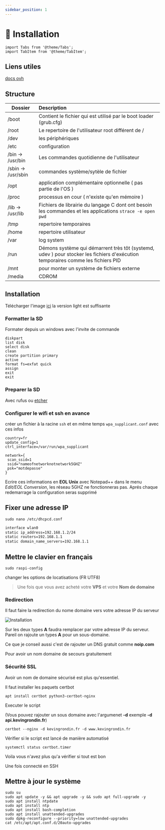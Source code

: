 ```yaml
---
sidebar_position: 1
---
```


# 🧨 Installation

```mdx-code-block
import Tabs from '@theme/Tabs';
import TabItem from '@theme/TabItem';
```

## Liens utiles

[docs ovh](https://docs.ovh.com/fr/dedicated/)

## Structure

| Dossier            | Description                                                                                                                     |
| ------------------ | :------------------------------------------------------------------------------------------------------------------------------ |
| /boot              | Contient le fichier qui est utilisé par le boot loader (grub.cfg)                                                               |
| /root              | Le repertoire de l'utilisateur root différent de /                                                                              |
| /dev               | les périphériques                                                                                                               |
| /etc               | configuration                                                                                                                   |
| /bin -> /usr/bin   | Les commandes quotidienne de l'utilisateur                                                                                      |
| /sbin -> /usr/sbin | commandes système/sytèle de fichier                                                                                             |
| /opt               | application complémentaire optionnelle ( pas partie de l'OS )                                                                   |
| /proc              | processus en cour  ( n'existe qu'en mémoire )                                                                                   |
| /lib -> /usr/lib   | Fichiers de librairie du langage C dont ont besoin les commandes et les applications `strace -e open pwd`                       |
| /tmp               | repertoire temporaires                                                                                                          |
| /home              | repertoire utilisateur                                                                                                          |
| /var               | log system                                                                                                                      |
| /run               | Démons système qui démarrent très tôt (systemd, udev ) pour stocker les fichiers d'exécution temporaires comme les fichiers PID |
| /mnt               | pour monter un système de fichiers externe                                                                                      |
| /media             | CDROM                                                                                                                           |

## Installation

<Tabs>
<TabItem value="Raspberry">

Télécharger l'image [ici](https://www.raspberrypi.org/downloads/raspbian/) la version light est suffisante

### Formatter la SD

Formater depuis un windows avec l'invite de commande

```BATCH
diskpart
list disk
select disk
clean
create partition primary
active
format fs=exfat quick
assign
exit
exit
```

### Preparer la SD

Avec rufus ou [etcher](https://etcher.io) 

### Configurer le wifi et ssh en avance

créer un fichier à la racine `ssh` et en même temps `wpa_supplicant.conf` avec ces infos

```SHELL
country=fr
update_config=1
ctrl_interface=/var/run/wpa_supplicant

network={
 scan_ssid=1
 ssid="nameofnetworknotnetwork5GHZ"
 psk="motdepasse"
}
```

Ecrire ces informations en **EOL Unix** avec Notepad++ dans le menu *Edit/EOL Conversion*, les réseau 5GHZ ne fonctionneras pas.
Aprés chaque redemarrage la configuration seras supprimé

## Fixer une adresse IP

```SHELL
sudo nano /etc/dhcpcd.conf
```

```BASH
interface wlan0
static ip_address=192.168.1.2/24
static routers=192.168.1.1
static domain_name_servers=192.168.1.1
```

## Mettre le clavier en français

```SHELL
sudo raspi-config
```

changer les options de locatisations (FR UTF8)

</TabItem>
<TabItem value="VPS">

> Une fois que vous avez acheté votre __VPS__ et votre __Nom de domaine__

### Redirection

Il faut faire la redirection du nome domaine vers votre adresse IP du serveur

![Installation](./capture.png)

Sur les deux types __A__ faudra remplacer par votre adresse IP du serveur.
Pareil on rajoute un types __A__ pour un sous-domaine.

Ce que je conseil aussi c'est de rajouter un DNS gratuit comme __noip.com__

Pour avoir un nom domaine de secours gratuitement

### Sécurité SSL

Avoir un nom de domaine sécurisé est plus qu'essentiel.

Il faut installer les paquets certbot

```Shell
apt install certbot python3-certbot-nginx
```

Executer le script

(Vous pouvez rajouter un sous domaine avec l'argumenet __-d__ exemple __-d api.kevingrondin.fr__)

```Shell
certbot --nginx -d kevingrondin.fr -d www.kevingrondin.fr
```

Vérifier si le script est lancé de manière automatisé

```Shell
systemctl status certbot.timer
```

Voila vous n'avez plus qu'a vérifier si tout est bon

</TabItem>
</Tabs>

Une fois connecté en SSH

## Mettre à jour le système

```batch
sudo su
sudo apt update -y && apt upgrade -y && sudo apt full-upgrade -y 
sudo apt install ntpdate
sudo apt install ntp
sudo apt install bash-completion
sudo apt install unattended-upgrades
sudo dpkg-reconfigure --priority=low unattended-upgrades
cat /etc/apt/apt.conf.d/20auto-upgrades
```